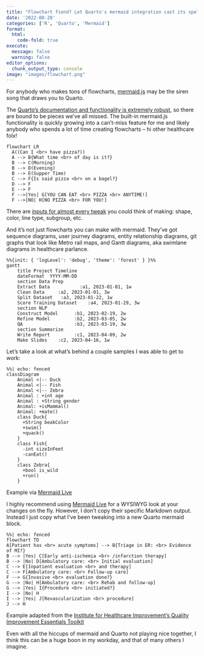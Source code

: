 ```yaml
---
title: "Flowchart fiend? Let Quarto's mermaid integration cast its spell"
date: '2022-08-28'
categories: ['R', 'Quarto', 'Mermaid']
format:
  html:
    code-fold: true
execute: 
  message: false
  warning: false
editor_options: 
  chunk_output_type: console
image: "images/flowchart.png"
---
```


For anybody who makes tons of flowcharts, [mermaid.js](https://mermaid-js.github.io/mermaid/) may be the siren song that draws you to Quarto.

The [Quarto's documentation and functionality is extremely robust](https://quarto.org/docs/guide/), so there are bound to be pieces we've all missed. The built-in mermaid.js functionality is quickly growing into a can't-miss feature for me and likely anybody who spends a lot of time creating flowcharts -- hi other healthcare folx!

::: {.column-page}

```mermaid
flowchart LR
  A((Can I <br> have pizza?))
  A --> B{What time <br> of day is it?} 
  B --> C(Morning)
  B --> D(Evening)
  B --> E(Supper Time)
  C --> F{Is said pizza <br> on a bagel?}
  D --> F
  E --> F
  F -->|Yes| G[YOU CAN EAT <br> PIZZA <br> ANYTIME!]
  F -->|NO| H[NO PIZZA <br> FOR YOU!]
```

:::

There are [inputs for almost every tweak](https://mermaid-js.github.io/mermaid/#/flowchart) you could think of making: shape, color, line type, subgroup, etc.

And it's not just flowcharts you can make with mermaid. They've got sequence diagrams, user journey diagrams, entity relationship diagrams, git graphs that look like Metro rail maps, and Gantt diagrams, aka swimlane diagrams in healthcare parlance.

:::{.column-screen}

```mermaid
%%{init: { 'logLevel': 'debug', 'theme': 'forest' } }%%
gantt
    title Project Timeline
    dateFormat  YYYY-MM-DD
    section Data Prep
    Extract Data           :a1, 2023-01-01, 1w
    Clean Data     :a2, 2023-01-01, 3w
    Split Dataset   :a3, 2023-01-22, 1w
    Score Training Dataset    :a4, 2023-01-29, 3w
    section NLP
    Construct Model      :b1, 2023-02-19, 2w
    Refine Model         :b2, 2023-03-05, 2w
    QA                   :b3, 2023-03-19, 3w
    section Summarize
    Write Report         :c1, 2023-04-09, 2w
    Make Slides    :c2, 2023-04-16, 1w
```

:::

Let's take a look at what's behind a couple samples I was able to get to work:

```mermaid
%%| echo: fenced
classDiagram
    Animal <|-- Duck
    Animal <|-- Fish
    Animal <|-- Zebra
    Animal : +int age
    Animal : +String gender
    Animal: +isMammal()
    Animal: +mate()
    class Duck{
      +String beakColor
      +swim()
      +quack()
    }
    class Fish{
      -int sizeInFeet
      -canEat()
    }
    class Zebra{
      +bool is_wild
      +run()
    }
```

Example via [Mermaid Live](https://mermaid.live/edit#pako:eNptkU1PwzAMhv9KlBOI9Q9UuyC2SRx22m2KhNzEdFbzAfnQBKP_nbSlYXT4ZD-OX72xL1w6hbzmUkMIG4LWgxGW5Xi0ZECz9VdVsU2S3S3dUTjd0iM2Hv7gmj2QjQxaXOJD9GRb1qJV6K-bw0jYg8np3f2iYSDiDEfbo73LBFgRbRC6J6edL41wJjMP5vI9gezmur_WGz5W9KrBe6BPfLY7xFiwBLuF-O_8uIJfQ41zmlF4OZNWBfpkF7Nz8BU36A2QyncZVQSPJzQoeJ1Tha-QdBRc2D4_TW8q72OrKDrP6-gTrjik6A4fVs719ObnuhPsvwES3pny)

I highly recommend using [Mermaid Live](https://mermaid.live/edit#pako:eNptkU1PwzAMhv9KlBOI9Q9UuyC2SRx22m2KhNzEdFbzAfnQBKP_nbSlYXT4ZD-OX72xL1w6hbzmUkMIG4LWgxGW5Xi0ZECz9VdVsU2S3S3dUTjd0iM2Hv7gmj2QjQxaXOJD9GRb1qJV6K-bw0jYg8np3f2iYSDiDEfbo73LBFgRbRC6J6edL41wJjMP5vI9gezmur_WGz5W9KrBe6BPfLY7xFiwBLuF-O_8uIJfQ41zmlF4OZNWBfpkF7Nz8BU36A2QyncZVQSPJzQoeJ1Tha-QdBRc2D4_TW8q72OrKDrP6-gTrjik6A4fVs719ObnuhPsvwES3pny) for a WYSIWYG look at your changes on the fly. However, I don't copy their specific Markdown output. Instead I just copy what I've been tweaking into a new Quarto mermaid block.

```mermaid
%%| echo: fenced
flowchart TD
A[Patient has <br> acute symptoms] --> B{Triage in ER: <br> Evidence of MI?}
B --> |Yes| C[Early anti-ischemia <br> /infarction therapy]
B --> |No| D[Ambulatory care: <br> Initial evaluation]
C --> E[Inpatient evaluation <br> and therapy]
C --> F[Ambulatory care: <br> Follow-up care]
F --> G{Invasive <br> evaluation done?}
G --> |No| H[Ambulatory care: <br> Rehab and follow-up]
G --> |Yes| I{Procedure <br> initiated?}
I --> |No| H
I --> |Yes| J[Revascularization <br> procedure]
J --> H
```

Example adapted from the [Institute for Healthcare Improvement's Quality Improvement Essentials Toolkit](https://www.ihi.org/resources/Pages/Tools/Quality-Improvement-Essentials-Toolkit.aspx)

Even with all the hiccups of mermaid and Quarto not playing nice together, I think this can be a huge boon in my workday, and that of many others I imagine.
